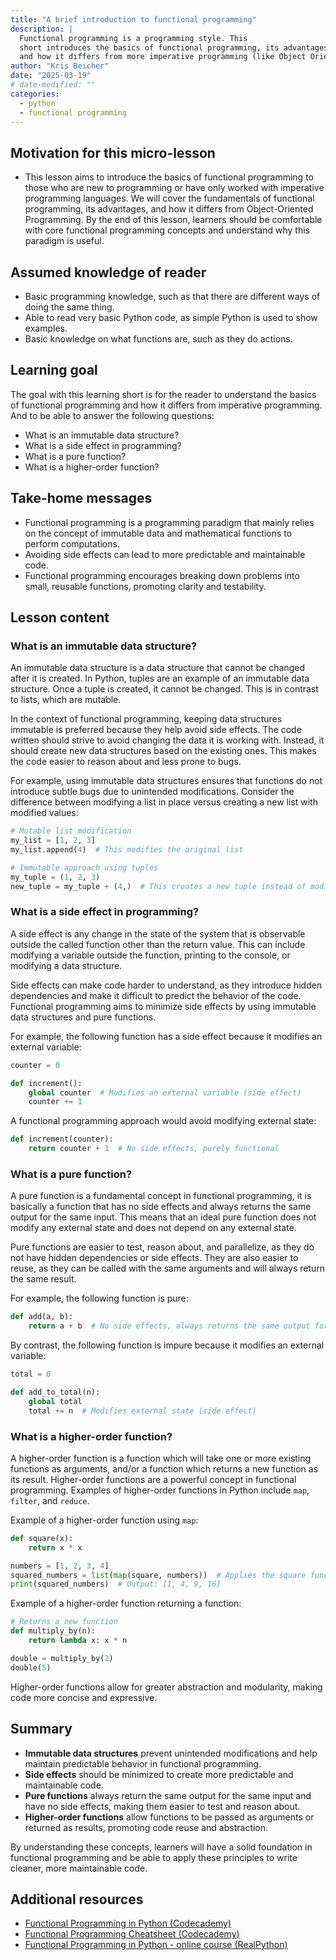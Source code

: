 ```yaml
---
title: "A brief introduction to functional programming"
description: |
  Functional programming is a programming style. This
  short introduces the basics of functional programming, its advantages,
  and how it differs from more imperative programming (like Object Oriented Programming).
author: "Kris Beicher"
date: "2025-03-19"
# date-modified: ""
categories:
  - python
  - functional programming
---
```


## Motivation for this micro-lesson

-   This lesson aims to introduce the basics of functional programming
    to those who are new to programming or have only worked with
    imperative programming languages. We will cover the fundamentals of
    functional programming, its advantages, and how it differs from
    Object-Oriented Programming. By the end of this lesson, learners
    should be comfortable with core functional programming concepts and
    understand why this paradigm is useful.

## Assumed knowledge of reader

-   Basic programming knowledge, such as that there are different ways of doing the same thing.
-   Able to read very basic Python code, as simple Python is used to show examples. 
-   Basic knowledge on what functions are, such as they do actions.


## Learning goal

The goal with this learning short is for the reader to understand the
basics of functional programming and how it differs from imperative
programming. And to be able to answer the following questions:

-   What is an immutable data structure?
-   What is a side effect in programming?
-   What is a pure function?
-   What is a higher-order function?

## Take-home messages

-   Functional programming is a programming paradigm that mainly relies
    on the concept of immutable data and mathematical functions to
    perform computations.
-   Avoiding side effects can lead to more predictable and maintainable
    code.
-   Functional programming encourages breaking down problems into small,
    reusable functions, promoting clarity and testability.

## Lesson content

### What is an immutable data structure?

An immutable data structure is a data structure that cannot be changed
after it is created. In Python, tuples are an example of an immutable
data structure. Once a tuple is created, it cannot be changed. This is
in contrast to lists, which are mutable.

In the context of functional programming, keeping data structures
immutable is preferred because they help avoid side effects. The code
written should strive to avoid changing the data it is working with.
Instead, it should create new data structures based on the existing
ones. This makes the code easier to reason about and less prone to bugs.

For example, using immutable data structures ensures that functions do
not introduce subtle bugs due to unintended modifications. Consider the
difference between modifying a list in place versus creating a new list
with modified values:

``` python
# Mutable list modification
my_list = [1, 2, 3]
my_list.append(4)  # This modifies the original list

# Immutable approach using tuples
my_tuple = (1, 2, 3)
new_tuple = my_tuple + (4,)  # This creates a new tuple instead of modifying the original
```

### What is a side effect in programming?

A side effect is any change in the state of the system that is
observable outside the called function other than the return value. This
can include modifying a variable outside the function, printing to the
console, or modifying a data structure.

Side effects can make code harder to understand, as they introduce
hidden dependencies and make it difficult to predict the behavior of the
code. Functional programming aims to minimize side effects by using
immutable data structures and pure functions.

For example, the following function has a side effect because it
modifies an external variable:

``` python
counter = 0

def increment():
    global counter  # Modifies an external variable (side effect)
    counter += 1
```

A functional programming approach would avoid modifying external state:

``` python
def increment(counter):
    return counter + 1  # No side effects, purely functional
```

### What is a pure function?

A pure function is a fundamental concept in functional programming, it
is basically a function that has no side effects and always returns the
same output for the same input. This means that an ideal pure
function does not modify any external state and does not depend on any
external state.

Pure functions are easier to test, reason about, and parallelize, as
they do not have hidden dependencies or side effects. They are also
easier to reuse, as they can be called with the same arguments and will
always return the same result.

For example, the following function is pure:

``` python
def add(a, b):
    return a + b  # No side effects, always returns the same output for the same input
```

By contrast, the following function is impure because it modifies an
external variable:

``` python
total = 0

def add_to_total(n):
    global total
    total += n  # Modifies external state (side effect)
```

### What is a higher-order function?

A higher-order function is a function which will take one or more
existing functions as arguments, and/or a function which returns a new
function as its result. Higher-order functions are a powerful concept in
functional programming. Examples of higher-order functions in Python
include `map`, `filter`, and `reduce`.

Example of a higher-order function using `map`:

``` python
def square(x):
    return x * x

numbers = [1, 2, 3, 4]
squared_numbers = list(map(square, numbers))  # Applies the square function to each element
print(squared_numbers)  # Output: [1, 4, 9, 16]
```

Example of a higher-order function returning a function:

``` python
# Returns a new function
def multiply_by(n):
    return lambda x: x * n 

double = multiply_by(2)
double(5)
```

Higher-order functions allow for greater abstraction and modularity,
making code more concise and expressive.

## Summary

-   **Immutable data structures** prevent unintended modifications and
    help maintain predictable behavior in functional programming.
-   **Side effects** should be minimized to create more predictable and
    maintainable code.
-   **Pure functions** always return the same output for the same input
    and have no side effects, making them easier to test and reason
    about.
-   **Higher-order functions** allow functions to be passed as arguments
    or returned as results, promoting code reuse and abstraction.

By understanding these concepts, learners will have a solid foundation
in functional programming and be able to apply these principles to write
cleaner, more maintainable code.

## Additional resources

-   [Functional Programming in Python
    (Codecademy)](https://www.codecademy.com/article/functional-programming-in-python)
-   [Functional Programming Cheatsheet
    (Codecademy)](https://www.codecademy.com/learn/learn-advanced-python/modules/functional-programming/cheatsheet)
-   [Functional Programming in Python - online course
    (RealPython)](https://realpython.com/courses/functional-programming-python/)
